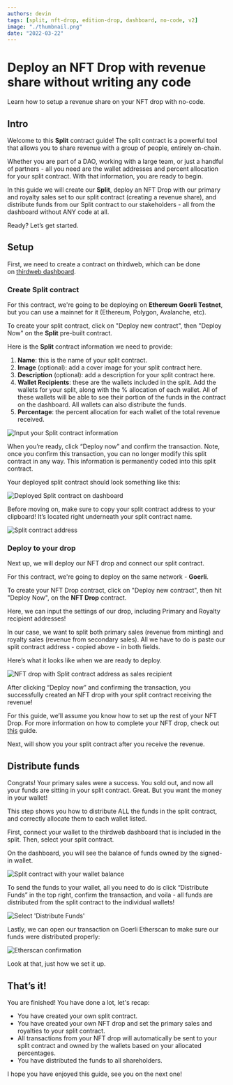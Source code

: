 ```yaml
---
authors: devin
tags: [split, nft-drop, edition-drop, dashboard, no-code, v2]
image: "./thumbnail.png"
date: "2022-03-22"
---
```


# Deploy an NFT Drop with revenue share without writing any code

Learn how to setup a revenue share on your NFT drop with no-code.

<!-- truncate -->

## Intro

Welcome to this **Split** contract guide! The split contract is a powerful tool that allows you to share revenue with a group of people, entirely on-chain.

Whether you are part of a DAO, working with a large team, or just a handful of partners - all you need are the wallet addresses and percent allocation for your split contract. With that information, you are ready to begin.

In this guide we will create our **Split**, deploy an NFT Drop with our primary and royalty sales set to our split contract (creating a revenue share), and distribute funds from our Split contract to our stakeholders - all from the dashboard without ANY code at all.

Ready? Let’s get started.

## Setup

First, we need to create a contract on thirdweb, which can be done on [thirdweb dashboard](https://thirdweb.com/dashboard).

### Create Split contract

For this contract, we're going to be deploying on **Ethereum Goerli Testnet**, but you can use a mainnet for it (Ethereum, Polygon, Avalanche, etc).

To create your split contract, click on "Deploy new contract", then "Deploy Now" on the **Split** pre-built contract.

Here is the **Split** contract information we need to provide:

1. **Name**: this is the name of your split contract.
2. **Image** (optional): add a cover image for your split contract here.
3. **Description** (optional): add a description for your split contract here.
4. **Wallet Recipients**: these are the wallets included in the split. Add the wallets for your split, along with the % allocation of each wallet. All of these wallets will be able to see their portion of the funds in the contract on the dashboard. All wallets can also distribute the funds.
5. **Percentage**: the percent allocation for each wallet of the total revenue received.

![Input your Split contract information](./deploy-new-split-contract.png)

When you’re ready, click “Deploy now” and confirm the transaction. Note, once you confirm this transaction, you can no longer modify this split contract in any way. This information is permanently coded into this split contract.

Your deployed split contract should look something like this:

![Deployed Split contract on dashboard](./deployed-split-contract.png)

Before moving on, make sure to copy your split contract address to your clipboard! It’s located right underneath your split contract name.

![Split contract address](./split-contract-address.png)

### Deploy to your drop

Next up, we will deploy our NFT drop and connect our split contract.

For this contract, we're going to deploy on the same network - **Goerli**.

To create your NFT Drop contract, click on "Deploy new contract", then hit "Deploy Now", on the **NFT Drop** contract.

Here, we can input the settings of our drop, including Primary and Royalty recipient addresses!

In our case, we want to split both primary sales (revenue from minting) and royalty sales (revenue from secondary sales). All we have to do is paste our split contract address - copied above - in both fields.

Here’s what it looks like when we are ready to deploy.

![NFT drop with Split contract address as sales recipient](./deploy-nft-drop.png)

After clicking “Deploy now” and confirming the transaction, you successfully created an NFT drop with your split contract receiving the revenue!

For this guide, we’ll assume you know how to set up the rest of your NFT Drop. For more information on how to complete your NFT drop, check out [this](https://blog.thirdweb.com/guides/release-an-nft-drop-with-no-code) guide.

Next, will show you your split contract after you receive the revenue.

## Distribute funds

Congrats! Your primary sales were a success. You sold out, and now all your funds are sitting in your split contract. Great. But you want the money in your wallet!

This step shows you how to distribute ALL the funds in the split contract, and correctly allocate them to each wallet listed.

First, connect your wallet to the thirdweb dashboard that is included in the split. Then, select your split contract.

On the dashboard, you will see the balance of funds owned by the signed-in wallet.

![Split contract with your wallet balance](./split-contract-with-funds.png)

To send the funds to your wallet, all you need to do is click “Distribute Funds” in the top right, confirm the transaction, and voila - all funds are distributed from the split contract to the individual wallets!

![Select 'Distribute Funds'](./select-distribute-funds.png)

Lastly, we can open our transaction on Goerli Etherscan to make sure our funds were distributed properly:

![Etherscan confirmation](./etherscan-confirmation.png)

Look at that, just how we set it up.

## That’s it!

You are finished! You have done a lot, let's recap:

- You have created your own split contract.
- You have created your own NFT drop and set the primary sales and royalties to your split contract.
- All transactions from your NFT drop will automatically be sent to your split contract and owned by the wallets based on your allocated percentages.
- You have distributed the funds to all shareholders.

I hope you have enjoyed this guide, see you on the next one!
